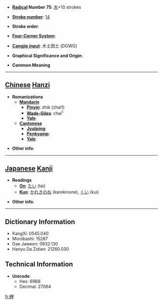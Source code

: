 * '''[[Wiktionary:Chinese radical index| Radical]] Number 75''': [[Wiktionary:Chinese radical index 木|木]]+10 strokes

* '''[[Wiktionary:Chinese total strokes index|Stroke number]]''': [[Wiktionary:Chinese total strokes index 14|14]]

* '''Stroke order''': 

* '''[[Wiktionary:Chinese four corner index|Four-Corner System]]''': 

* '''[[Wiktionary:Chinese Cangjie index|Cangjie input]]''': 木土田土 (DGWG)

* '''Graphical Significance and Origin''': 

* '''Common Meaning'''

----

== [[Chinese]] [[Hanzi]] ==

* '''Romanizations'''
** '''[[Mandarin]]'''
*** '''[[Pinyin]]''': zhāi (zhai1)
*** '''[[Wade-Giles]]''': chai<sup>1</sup>
*** '''[[Yale]]''': 
** '''[[Cantonese]]'''
*** '''[[Jyutping]]''':
*** '''[[Penkyamp]]''': 
*** '''[[Yale]]''': 

* '''Other info''': 

----

== [[Japanese]] [[Kanji]] ==

* '''Readings'''
** '''[[On]]''': [[たい]] (tai)
** '''[[Kun]]''': [[かれきのね]] (karekinone), [[くい]] (kui)

* '''Other info''':  

----

== Dictionary Information ==

* KangXi: 0545.040
* Morobashi: 15287
* Dae Jaweon: 0932.130
* Hanyu Da Zidian: 21260.030

== Technical Information ==

* '''Unicode''':
** Hex: 69B8
** Decimal: 27064

[[fr:榸]]